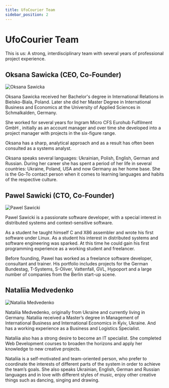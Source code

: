 ```yaml
---
title: UfoCourier Team
sidebar_position: 2
---
```


# UfoCourier Team

This is us: A strong, interdisciplinary team with several years of professional project experience.

## Oksana Sawicka (CEO, Co-Founder)

<img src="/img/oksana.jpg" alt="Oksana Sawicka" className="teamImage" />

Oksana Sawicka received her Bachelor's degree in
International Relations in Bielsko-Biala, Poland. Later she
did her Master Degree in International Business and
Economics at the University of Applied Sciences in
Schmalkalden, Germany.

She worked for several years for Ingram Micro CFS Eurohub
Fulfilment GmbH , initially as an account manager and over
time she developed into a project manager with projects in
the six-figure range.

Oksana has a sharp, analytical approach and as a result has
often been consulted as a systems analyst.

Oksana speaks several languages: Ukrainian, Polish, English, German and Russian. During
her career she has spent a period of her life in several countries: Ukraine, Poland, USA and
now Germany as her home base. She is the Go-To contact person when it comes to
learning languages and habits of the respective culture.

## Pawel Sawicki (CTO, Co-Founder)

<img src="/img/pawel.jpg" alt="Pawel Sawicki" className="teamImage" />

Pawel Sawicki is a passionate software developer, with a
special interest in distributed systems and context-sensitive
software.

As a student he taught himself C and X86 assembler and
wrote his first software under Linux. As a student his
interest in distributed systems and software engineering
was sparked. At this time he could gain his first
programming experience as a working student and
freelancer.

Before founding, Pawel has worked as a freelance software developer, consultant and trainer. His portfolio includes projects for the German Bundestag, T-Systems, S-Oliver, Vattenfall, GVL, Hypoport and a large number of companies from the Berlin start-up scene.

## Nataliia Medvedenko

<img src="/img/nataliia.jpg" alt="Nataliia Medvedenko" className="teamImage" />

Nataliia Medvedenko, originally from Ukraine and currently living in Germany. Nataliia received a Master’s degree in Management of International Business and International Economics in Kyiv, Ukraine. And has a working experience as a Business and Logistics Specialist.

Nataliia also has a strong desire to become an IT specialist. She completed Web Development courses to broaden the horizons and apply her knowledge to new creative projects.

Nataliia is a self-motivated and team-oriented person, who prefer to coordinate the interests of different parts of the system in order to achieve the team’s goals. She also speaks Ukrainian, English, German and Russian languages and in love with different styles of music, enjoy other creative things such as dancing, singing and drawing.

